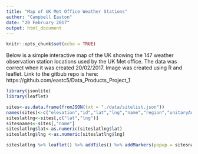 ```yaml
---
title: "Map of UK Met Office Weather Stations"
author: "Campbell Easton"
date: "20 February 2017"
output: html_document
---
```


```r
knitr::opts_chunk$set(echo = TRUE)
```

Below is a simple interactive map of the UK showing the 147 weather observation station locations used by the UK Met office. The data was correct when it was created 20/02/2017. Image was created using R and leaflet. Link to the gitbub repo is here: https://github.com/eastc5/Data_Products_Project_1

```R
library(jsonlite)
library(leaflet)

sites<-as.data.frame(fromJSON(txt = "./data/sitelist.json"))
names(sites)<-c("elevation","id","lat","lng","name","region","unitaryAurthArea","obsSource","nationalPark")
siteslatlng<-sites[,c("lat","lng")]
sitesnames<-sites[,"name"]
siteslatlng$lat<-as.numeric(siteslatlng$lat)
siteslatlng$lng <-as.numeric(siteslatlng$lng)

siteslatlng %>% leaflet() %>% addTiles() %>% addMarkers(popup = sitesnames,clusterOptions = markerClusterOptions())
```
